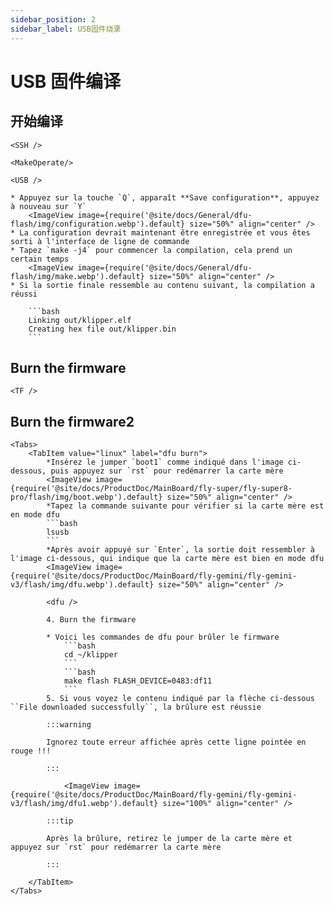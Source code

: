 ```yaml
---
sidebar_position: 2
sidebar_label: USB固件烧录
---
```




# USB 固件编译

## 开始编译

    <SSH />

    <MakeOperate/>

    <USB />

    * Appuyez sur la touche `Q`, apparaît **Save configuration**, appuyez à nouveau sur `Y`
        <ImageView image={require('@site/docs/General/dfu-flash/img/configuration.webp').default} size="50%" align="center" />
    * La configuration devrait maintenant être enregistrée et vous êtes sorti à l'interface de ligne de commande
    * Tapez `make -j4` pour commencer la compilation, cela prend un certain temps
        <ImageView image={require('@site/docs/General/dfu-flash/img/make.webp').default} size="50%" align="center" />
    * Si la sortie finale ressemble au contenu suivant, la compilation a réussi

        ```bash
        Linking out/klipper.elf
        Creating hex file out/klipper.bin
        ```


## Burn the firmware
    
    <TF />

## Burn the firmware2
    <Tabs>
        <TabItem value="linux" label="dfu burn">
            *Insérez le jumper `boot1` comme indiqué dans l'image ci-dessous, puis appuyez sur `rst` pour redémarrer la carte mère
            <ImageView image={require('@site/docs/ProductDoc/MainBoard/fly-super/fly-super8-pro/flash/img/boot.webp').default} size="50%" align="center" />
            *Tapez la commande suivante pour vérifier si la carte mère est en mode dfu
            ```bash
            lsusb
            ```
            *Après avoir appuyé sur `Enter`, la sortie doit ressembler à l'image ci-dessous, qui indique que la carte mère est bien en mode dfu
            <ImageView image={require('@site/docs/ProductDoc/MainBoard/fly-gemini/fly-gemini-v3/flash/img/dfu.webp').default} size="50%" align="center" />
           
            <dfu />

            4. Burn the firmware

            * Voici les commandes de dfu pour brûler le firmware
                ```bash
                cd ~/klipper
                ```
                ```bash
                make flash FLASH_DEVICE=0483:df11
                ```
            5. Si vous voyez le contenu indiqué par la flèche ci-dessous ``File downloaded successfully``, la brûlure est réussie

            :::warning

            Ignorez toute erreur affichée après cette ligne pointée en rouge !!!

            :::

                <ImageView image={require('@site/docs/ProductDoc/MainBoard/fly-gemini/fly-gemini-v3/flash/img/dfu1.webp').default} size="100%" align="center" />

            :::tip

            Après la brûlure, retirez le jumper de la carte mère et appuyez sur `rst` pour redémarrer la carte mère

            :::

        </TabItem>
    </Tabs>
